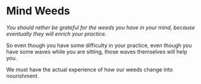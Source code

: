 # Mind Weeds

_You should rather be grateful for the weeds you have in your mind, because eventually they will enrich your practice._

So even though you have some difficulty in your practice, even though you have some waves while you are sitting, those waves themselves will help you.

We must have the actual experience of how our weeds change into nourishment.
